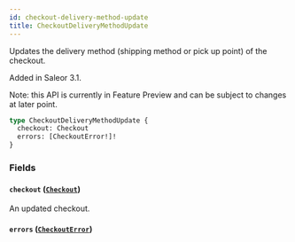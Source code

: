 ```yaml
---
id: checkout-delivery-method-update
title: CheckoutDeliveryMethodUpdate
---
```



Updates the delivery method (shipping method or pick up point) of the checkout.

Added in Saleor 3.1.

Note: this API is currently in Feature Preview and can be subject to changes at later point.

```graphql
type CheckoutDeliveryMethodUpdate {
  checkout: Checkout
  errors: [CheckoutError!]!
}
```


### Fields

#### `checkout` ([`Checkout`](../../../developer/api-reference/objects/checkout))

An updated checkout.


#### `errors` ([`CheckoutError`](../../../developer/api-reference/objects/checkout-error))






